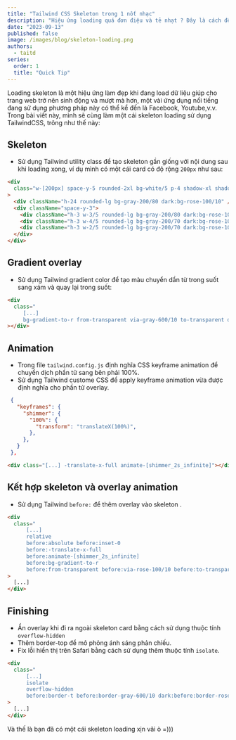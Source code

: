 ```yaml
---
title: "Tailwind CSS Skeleton trong 1 nốt nhạc"
description: "Hiệu ứng loading quá đơn điệu và tẻ nhạt ? Đây là cách để bạn biến nó trở nên sinh động và chuyên nghiệp hơn 👌👌👌"
date: "2023-09-13"
published: false
image: /images/blog/skeleton-loading.png
authors:
  - taitd
series:
  order: 1
  title: "Quick Tip"
---
```


Loading skeleton là một hiệu ứng làm đẹp khi đang load dữ liệu giúp cho trang web trở nên sinh động và mượt mà hơn, một vài ứng dụng nổi tiếng đang sử dụng phương pháp này có thể kể đến là Facebook, Youtube,v.v. Trong bài viết này, mình sẽ cùng làm một cái skeleton loading sử dụng TailwindCSS, trông như thế này:

<GridContainer>
  <LoadingSkeleton />
  <LoadingSkeleton />
  <LoadingSkeleton />
</GridContainer>

## Skeleton

- Sử dụng Tailwind utility class để tạo skeleton gần giống với nội dung sau khi loading xong, ví dụ mình có một cái card có độ rộng `200px` như sau:

<ComponentPreview>
  <div className="w-[200px] space-y-5 rounded-2xl bg-white/5 p-4 shadow-xl shadow-black/5">
    <div className="h-24 rounded-lg bg-gray-200/80 dark:bg-rose-100/10" />
    <div className="space-y-3">
      <div className="h-3 w-3/5 rounded-lg bg-gray-200/80 dark:bg-rose-100/10" />
      <div className="h-3 w-4/5 rounded-lg bg-gray-200/70 dark:bg-rose-100/20" />
      <div className="h-3 w-2/5 rounded-lg bg-gray-200/70 dark:bg-rose-100/20" />
    </div>
  </div>
</ComponentPreview>

```html
<div
  class="w-[200px] space-y-5 rounded-2xl bg-white/5 p-4 shadow-xl shadow-black/5"
>
  <div className="h-24 rounded-lg bg-gray-200/80 dark:bg-rose-100/10" />
  <div className="space-y-3">
    <div className="h-3 w-3/5 rounded-lg bg-gray-200/80 dark:bg-rose-100/10" />
    <div className="h-3 w-4/5 rounded-lg bg-gray-200/70 dark:bg-rose-100/20" />
    <div className="h-3 w-2/5 rounded-lg bg-gray-200/70 dark:bg-rose-100/20" />
  </div>
</div>
```

## Gradient overlay

- Sử dụng Tailwind gradient color để tạo màu chuyển dần từ trong suốt sang xám và quay lại trong suốt:

<ComponentPreview className="">
  <div className="w-[200px]">
    <div className="h-48 bg-gradient-to-r from-transparent via-gray-600/10 to-transparent dark:via-rose-100/10"></div>
  </div>
</ComponentPreview>

```html
<div
  class="
     [...]
     bg-gradient-to-r from-transparent via-gray-600/10 to-transparent dark:via-rose-100/10"
></div>
```

## Animation

- Trong file `tailwind.config.js` định nghĩa CSS keyframe animation để chuyển dịch phần tử sang bên phải 100%.
- Sử dụng Tailwind custome CSS để apply keyframe animation vừa được định nghĩa cho phần tử overlay.

<ComponentPreview>
  <div className="w-[200px]">
    <div className="relative h-48 -translate-x-full animate-[shimmer_2s_infinite] bg-gradient-to-r from-transparent via-gray-600/10 to-transparent dark:via-rose-100/10"></div>
  </div>
</ComponentPreview>

```json
 {
   "keyframes": {
     "shimmer": {
       "100%": {
         "transform": "translateX(100%)",
       },
     },
   }
 },
```

```html
<div class="[...] -translate-x-full animate-[shimmer_2s_infinite]"></div>
```

## Kết hợp skeleton và overlay animation

- Sử dụng Tailwind `before:` để thêm overlay vào skeleton .

<ComponentPreview className="">
  <div className="w-[200px]">
    <div className="relative space-y-5 rounded-2xl bg-white/5 p-4 shadow-xl before:absolute before:inset-0 before:-translate-x-full before:animate-[shimmer_2s_infinite] before:bg-gradient-to-r before:from-transparent before:via-gray-600/10 before:to-transparent dark:before:via-rose-100/10">
      <div className="h-24 rounded-lg bg-gray-200/80 dark:bg-rose-100/10" />
      <div className="space-y-3">
        <div className="h-3 w-3/5 rounded-lg bg-gray-200/80 dark:bg-rose-100/10" />
        <div className="h-3 w-4/5 rounded-lg bg-gray-200/70 dark:bg-rose-100/20" />
        <div className="h-3 w-2/5 rounded-lg bg-gray-200/70 dark:bg-rose-100/20" />
      </div>
    </div>
  </div>
</ComponentPreview>

```html
<div
  class="
      [...]
      relative 
      before:absolute before:inset-0
      before:-translate-x-full
      before:animate-[shimmer_2s_infinite]
      before:bg-gradient-to-r
      before:from-transparent before:via-rose-100/10 before:to-transparent"
>
  [...]
</div>
```

## Finishing

- Ẩn overlay khi đi ra ngoài skeleton card bằng cách sử dụng thuộc tính `overflow-hidden`
- Thêm border-top để mô phỏng ánh sáng phản chiếu.
- Fix lỗi hiển thị trên Safari bằng cách sử dụng thêm thuộc tính `isolate`.

<ComponentPreview>
  <div className="w-[200px]">
    <div className="relative isolate space-y-5 overflow-hidden rounded-2xl bg-white/5 p-4 shadow-xl shadow-black/5 before:absolute before:inset-0 before:-translate-x-full before:animate-[shimmer_2s_infinite] before:border-t before:border-gray-600/10 before:bg-gradient-to-r before:from-transparent before:via-gray-600/10 before:to-transparent dark:before:border-rose-100/10 dark:before:via-rose-100/10">
      <div className="h-24 rounded-lg bg-gray-200/80 dark:bg-rose-100/10" />
      <div className="space-y-3">
        <div className="h-3 w-3/5 rounded-lg bg-gray-200/80 dark:bg-rose-100/10" />
        <div className="h-3 w-4/5 rounded-lg bg-gray-200/70 dark:bg-rose-100/20" />
        <div className="h-3 w-2/5 rounded-lg bg-gray-200/70 dark:bg-rose-100/20" />
      </div>
    </div>
  </div>
</ComponentPreview>

```html
<div
  class="
      [...]
      isolate
      overflow-hidden
      before:border-t before:border-gray-600/10 dark:before:border-rose-100/10"
>
  [...]
</div>
```

Và thế là bạn đã có một cái skeleton loading xịn vãi ò =)))
